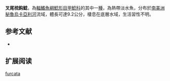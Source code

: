 {{Speciesbox
| name = 叉尾梳鈎鯰
| image = 
| image_width = 250px
| image_caption = 
| status = NE
| status_system = IUCN3.1
| genus = Peckoltia
| species = furcata
| authority = [[Fowler|Fowler]], 1940
| synonyms = *''Chaetostomus furcatus'',Fowler, 1940
*''Chaetostoma furcatum'',Fowler, 1940
}}

'''叉尾梳鈎鯰'''，為[[輻鰭魚綱|輻鰭魚綱]][[鯰形目|鯰形目]][[甲鯰科|甲鯰科]]的其中一[[種|種]]，為熱帶淡水魚，分布於[[南美洲|南美洲]][[秘魯|秘魯]][[烏卡亞利河|烏卡亞利河]]流域，體長可達9.2公分，棲息在底層水域，生活習性不明。

==参考文献==
*{{FishBase_species|genus=Peckoltia|species=furcata|year=2015|month=1}}

== 扩展阅读 ==
{{refbegin}}
{{wikispecies-inline|Peckoltia furcata |叉尾梳鈎鯰}}
{{refend}}
{{Taxonbar|from=Q932498}}

[[Category:梳鈎鯰屬|furcata]]